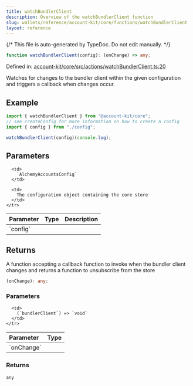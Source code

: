 ```yaml
---
title: watchBundlerClient
description: Overview of the watchBundlerClient function
slug: wallets/reference/account-kit/core/functions/watchBundlerClient
layout: reference
---
```


{/* This file is auto-generated by TypeDoc. Do not edit manually. */}

```ts
function watchBundlerClient(config): (onChange) => any;
```

Defined in: [account-kit/core/src/actions/watchBundlerClient.ts:20](https://github.com/alchemyplatform/aa-sdk/blob/153785ddc87beb160382c2bae7dbafa4a66ade9a/account-kit/core/src/actions/watchBundlerClient.ts#L20)

Watches for changes to the bundler client within the given configuration and triggers a callback when changes occur.

## Example

```ts
import { watchBundlerClient } from "@account-kit/core";
// see createConfig for more information on how to create a config
import { config } from "./config";

watchBundlerClient(config)(console.log);
```

## Parameters

<table>
  <thead>
    <tr>
      <th align="left">Parameter</th>
      <th align="left">Type</th>
      <th align="left">Description</th>
    </tr>
  </thead>

  <tbody>
    <tr>
      <td>
        `config`
      </td>

      <td>
        `AlchemyAccountsConfig`
      </td>

      <td>
        The configuration object containing the core store
      </td>
    </tr>

  </tbody>
</table>

## Returns

A function accepting a callback function to invoke when the bundler client changes and returns a function to unsubscribe from the store

```ts
(onChange): any;
```

### Parameters

<table>
  <thead>
    <tr>
      <th align="left">Parameter</th>
      <th align="left">Type</th>
    </tr>
  </thead>

  <tbody>
    <tr>
      <td>
        `onChange`
      </td>

      <td>
        (`bundlerClient`) => `void`
      </td>
    </tr>

  </tbody>
</table>

### Returns

`any`
